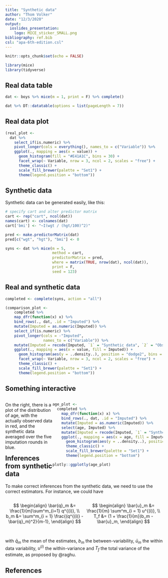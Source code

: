```yaml
---
title: "Synthetic data"
author: "Thom Volker"
date: "12/3/2020"
output: 
  ioslides_presentation:
    logo: MICE_sticker_SMALL.png
bibliography: ref.bib
csl: "apa-6th-edition.csl"
---
```


```r
knitr::opts_chunk$set(echo = FALSE)
```

```r
library(mice)
library(tidyverse)
```

## Real data table

```r
dat <- boys %>% mice(m = 1, print = F) %>% complete()

dat %>% DT::datatable(options = list(pageLength = 7))
```

## Real data plot

```r

(real_plot <- 
  dat %>%
    select_if(is.numeric) %>%
    pivot_longer(cols = everything(), names_to = c("Variable")) %>%
    ggplot(., mapping = aes(x = value)) +
      geom_histogram(fill = "#E41A1C", bins = 30) +
      facet_wrap(~ Variable, nrow = 3, ncol = 2, scales = "free") +
      theme_classic() +
      scale_fill_brewer(palette = "Set1") +
      theme(legend.position = "bottom"))
```

## Synthetic data

Synthetic data can be generated easily, like this:

```r
# specify cart and alter predictor matrix
cart <- rep("cart", ncol(dat))
names(cart) <- colnames(dat)
cart['bmi'] <- "~I(wgt / (hgt/100)^2)"

pred <- make.predictorMatrix(dat)
pred[c("wgt", "hgt"), "bmi"] <- 0

syns <- dat %>% mice(m = 5, 
                     method = cart,
                     predictorMatrix = pred,
                     where = matrix(TRUE, nrow(dat), ncol(dat)),
                     print = F,
                     seed = 123)
```

## Real and synthetic data

```r
completed <- complete(syns, action = "all")

(comparison_plot <- 
    completed %>%
    map_dfr(function(x) x) %>%
    bind_rows(., dat, .id = "Imputed") %>%
    mutate(Imputed = as.numeric(Imputed)) %>%
    select_if(is.numeric) %>%
    pivot_longer(cols = -"Imputed",
                 names_to = c("Variable")) %>%
    mutate(Imputed = recode(Imputed, `1` = "Synthetic data", `2` = "Observed data")) %>%
    ggplot(., mapping = aes(x = value, fill = Imputed)) +
      geom_histogram(aes(y = ..density..), position = "dodge2", bins = 30) +
      facet_wrap(~ Variable, nrow = 3, ncol = 2, scales = "free") +
      theme_classic() +
      scale_fill_brewer(palette = "Set1") +
      theme(legend.position = "bottom"))
```

## Something interactive

<div style="float: left; width: 30%;">

On the right, there is a plot of the distribution of age, with the actually observed data in red, and the synthetic data averaged over the five imputation rounds in blue.

</div>

<div style="float: right; width: 70%;">


```r
age_plot <- 
  completed %>%
    map_dfr(function(x) x) %>%
    bind_rows(., dat, .id = "Imputed") %>%
    mutate(Imputed = as.numeric(Imputed)) %>%
    select(age, Imputed) %>%
    mutate(Imputed = recode(Imputed, `1` = "Synthetic data", `2` = "Observed data")) %>%
    ggplot(., mapping = aes(x = age, fill = Imputed)) +
      geom_histogram(aes(y = ..density..), position = "dodge2", bins = 20) +
      theme_classic() +
      scale_fill_brewer(palette = "Set1") +
      theme(legend.position = "bottom")

plotly::ggplotly(age_plot)
```
</div>

## Inferences from synthetic data

To make correct inferences from the synthetic data, we need to use the correct estimators. For instance, we could have

<div style="float: left; width: 50%;">

$$
\begin{align}
\bar{q}_m &= \frac{1}{m}\sum^m_{i=1} q^{(i)}, \\
b_m &= \sum^m_{i = 1} \frac{(q^{(i)} - \bar{q}_m)^2}{m-1},
\end{align}
$$

</div>

<div style="float: right; width: 50%;">

$$
\begin{align}
\bar{u}_m &= \frac{1}{m} \sum^m_{i = 1} u^{(i)}, \\
T_f &= (1 + \frac{1}{m})b_m - \bar{u}_m,
\end{align}
$$
</div>

\ 
\

with $\bar{q}_m$ the mean of the estimates, $b_m$ the between-variability, $\bar{u}_m$ the within data variability, $u^{(i)}$ the within-variance and $T_f$ the total variance of the estimate, as proposed by @raghu.

## References



